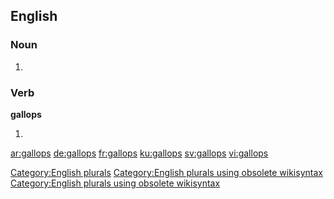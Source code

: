 ==English==

===Noun===
{{head|en}}

# {{plural of|gallop}}

===Verb===
'''gallops'''

# {{en-third-person singular of|gallop}}

[[Category:English plurals]][[Category:English plurals using obsolete wikisyntax]][[Category:English plurals using obsolete wikisyntax]]

[[ar:gallops]]
[[de:gallops]]
[[fr:gallops]]
[[ku:gallops]]
[[sv:gallops]]
[[vi:gallops]]